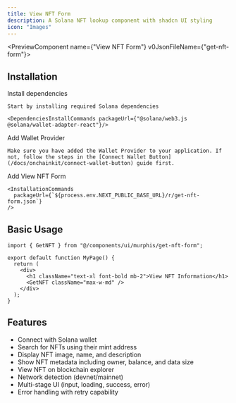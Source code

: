 ```yaml
---
title: View NFT Form
description: A Solana NFT lookup component with shadcn UI styling
icon: "Images"
---
```



<PreviewComponent name={"View NFT Form"} v0JsonFileName={"get-nft-form"}>
  <GetNFT className="max-w-md" />
</PreviewComponent>

## Installation

<Steps>
  <Step>
    Install dependencies

    Start by installing required Solana dependencies

    <DependenciesInstallCommands packageUrl={"@solana/web3.js @solana/wallet-adapter-react"}/>

  </Step>

  <Step>
    Add Wallet Provider

    Make sure you have added the Wallet Provider to your application. If not, follow the steps in the [Connect Wallet Button](/docs/onchainkit/connect-wallet-button) guide first.

  </Step>

  <Step>
    Add View NFT Form

    <InstallationCommands
      packageUrl={`${process.env.NEXT_PUBLIC_BASE_URL}/r/get-nft-form.json`}
    />

  </Step>
</Steps>

## Basic Usage

```tsx
import { GetNFT } from "@/components/ui/murphis/get-nft-form";
```

```tsx
export default function MyPage() {
  return (
    <div>
      <h1 className="text-xl font-bold mb-2">View NFT Information</h1>
      <GetNFT className="max-w-md" />
    </div>
  );
}
```

## Features

- Connect with Solana wallet
- Search for NFTs using their mint address
- Display NFT image, name, and description
- Show NFT metadata including owner, balance, and data size
- View NFT on blockchain explorer
- Network detection (devnet/mainnet)
- Multi-stage UI (input, loading, success, error)
- Error handling with retry capability

